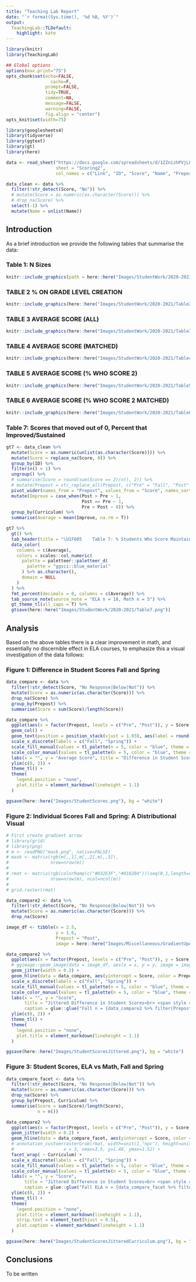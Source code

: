```yaml
---
title: "Teaching Lab Report"
date: "`r format(Sys.time(), '%d %B, %Y')`"
output:
  TeachingLab::TLDefault:
    highlight: kate
---
```


```r
library(knitr)
library(TeachingLab)

## Global options
options(max.print="75")
opts_chunk$set(echo=FALSE,
	             cache=F,
               prompt=FALSE,
               tidy=TRUE,
               comment=NA,
               message=FALSE,
               warning=FALSE,
               fig.align = "center")
opts_knit$set(width=75)
```

```r
library(googlesheets4)
library(tidyverse)
library(ggtext)
library(gt)
library(here)

data <- read_sheet("https://docs.google.com/spreadsheets/d/1ZZnizhPVjL8BBenwAeSKcTU1GYKpZYdEUe_-95V5Ej0/edit#gid=239657167",
                   sheet = "Scoring2",
                   col_names = c("Link", "ID", "Score", "Name", "Prepost", "Grade", "Curriculum"))

data_clean <- data %>% 
  filter(!str_detect(Score, "No")) %>%
  # mutate(Score = as.numeric(as.character(Score))) %>%
  # drop_na(Score) %>%
  select(-1) %>%
  mutate(Name = unlist(Name))
```

## Introduction

As a brief introduction we provide the following tables that summarise the data:

### Table 1: N Sizes

```r
knitr::include_graphics(path = here::here("Images/StudentWork/2020-2021/Table1.png"))
```

### TABLE 2 % ON GRADE LEVEL CREATION

```r
knitr::include_graphics(here::here("Images/StudentWork/2020-2021/Table2.png"))
```

### TABLE 3 AVERAGE SCORE (ALL)

```r
knitr::include_graphics(here::here("Images/StudentWork/2020-2021/Table3.png"))
```

### TABLE 4 AVERAGE SCORE (MATCHED)

```r
knitr::include_graphics(here::here("Images/StudentWork/2020-2021/Table4.png"))
```

### TABLE 5 AVERAGE SCORE (% WHO SCORE 2)

```r
knitr::include_graphics(here::here("Images/StudentWork/2020-2021/Table5.png"))
```

### TABLE 6 AVERAGE SCORE (% WHO SCORE 2 MATCHED)

```r
knitr::include_graphics(here::here("Images/StudentWork/2020-2021/Table6.png"))
```

### Table 7: Scores that moved out of 0, Percent that Improved/Sustained

```r
gt7 <- data_clean %>%
  mutate(Score = as.numeric(unlist(as.character(Score)))) %>%
  mutate(Score = replace_na(Score, 0)) %>%
  group_by(ID) %>% 
  filter(n() > 1) %>%
  ungroup() %>%
  # summarise(Score = round(sum(Score == 2)/n(), 2)) %>%
  # mutate(Prepost = str_replace_all(Prepost, c("Pre" = "Fall", "Post" = "Spring"))) %>%
  pivot_wider(names_from = "Prepost", values_from = "Score", names_sort = F) %>%
  mutate(Improve = case_when(Post > Pre ~ 1,
                             Post == Pre ~ 1,
                             Pre > Post ~ 0)) %>%
  group_by(Curriculum) %>%
  summarise(Average = mean(Improve, na.rm = T))

gt7 %>%
  gt() %>%
  tab_header(title = "\U1F605    Table 7: % Students Who Score Maintained or Improved    \U1F605") %>%
  data_color(
    columns = c(Average),
    colors = scales::col_numeric(
      palette = paletteer::paletteer_d(
        palette = "ggsci::blue_material"
      ) %>% as.character(),
      domain = NULL
    )
  ) %>%
  fmt_percent(decimals = 0, columns = c(Average)) %>%
  tab_source_note(source_note = "ELA n = 18, Math n = 5") %>%
  gt_theme_tl(all_caps = T) %>%
  gtsave(here::here("Images/StudentWork/2020-2021/Table7.png"))
```

## Analysis

Based on the above tables there is a clear improvement in math, and essentially no discernible effect in ELA courses, to emphasize this a visual investigation of the data follows:

### Figure 1: Difference in Student Scores Fall and Spring

```r
data_compare <- data %>% 
  filter(!str_detect(Score, "No Response|Below|Not")) %>%
  mutate(Score = as.numeric(as.character(Score))) %>%
  drop_na(Score) %>%
  group_by(Prepost) %>%
  summarise(Score = sum(Score)/length(Score))

data_compare %>%
  ggplot(aes(x = factor(Prepost, levels = c("Pre", "Post")), y = Score, fill = Prepost, color = Prepost)) +
  geom_col() +
  geom_text(position = position_stack(vjust = 1.03), aes(label = round(Score, 2)), fontface = "bold") +
  scale_x_discrete(labels = c("Fall", "Spring")) +
  scale_fill_manual(values = tl_palette(n = 5, color = "blue", theme = "dark")[c(2, 4)]) +
  scale_color_manual(values = tl_palette(n = 5, color = "blue", theme = "dark")[c(2, 4)]) +
  labs(x = "", y = "Average Score", title = "Difference in Student Scores<br> <span style = 'color:#0182B4;'>**Fall**</span> & <span style = 'color:#032E3F;'>**Spring**</span> Teaching Lab Services") +
  ylim(c(0, 2)) +
  theme_tl() +
  theme(
    legend.position = "none",
    plot.title = element_markdown(lineheight = 1.1)
  )

ggsave(here::here("Images/StudentScores.png"), bg = "white")
```

### Figure 2: Individual Scores Fall and Spring: A Distributional Visual

```r
# First create gradient arrow
# library(grid)
# library(png)
# m <- readPNG("mask.png", native=FALSE)
# mask <- matrix(rgb(m[,,1],m[,,2],m[,,3]),
#                nrow=nrow(m))
# 
# rmat <- matrix(rgb(colorRamp(c("#032E3F","#0182B4"))(seq(0,1,length=nrow(m))), maxColorValue=255),
#                nrow=nrow(m), ncol=ncol(m))
# 
# grid.raster(rmat)
```


```r
data_compare2 <- data %>% 
  filter(!str_detect(Score, "No Response|Below|Not")) %>%
  mutate(Score = as.numeric(as.character(Score))) %>%
  drop_na(Score)

image_df <- tibble(x = 2.5,
                   y = 1.6,
                   Prepost = "Post",
                   image = here::here("Images/Miscellaneous/GradientUpArrow2.png"))

data_compare2 %>%
  ggplot(aes(x = factor(Prepost, levels = c("Pre", "Post")), y = Score, fill = Prepost, color = as.factor(Prepost))) +
  # ggimage::geom_image(data = image_df, aes(x = x, y = y, image = image), nudge_x = -0.05, by = "height") + 
  geom_jitter(width = 0.2) +
  geom_hline(data = data_compare, aes(yintercept = Score, color = Prepost), linetype = "dashed") +
  scale_x_discrete(labels = c("Fall", "Spring")) +
  scale_fill_manual(values = tl_palette(n = 5, color = "blue", theme = "dark")[c(2, 4)]) +
  scale_color_manual(values = tl_palette(n = 5, color = "blue", theme = "dark")[c(2, 4)]) +
  labs(x = "", y = "Score", 
       title = "Jittered Difference in Student Scores<br> <span style = 'color:#0182B4;'>**Fall**</span> & <span style = 'color:#032E3F;'>**Spring**</span> Teaching Lab Services",
       caption = glue::glue("Fall n = {data_compare2 %>% filter(Prepost == 'Pre') %>% select(Prepost) %>% summarise(len = length(Prepost) %>% as_vector())}, Spring n = {data_compare2 %>% filter(Prepost == 'Post') %>% select(Prepost) %>% summarise(len = length(Prepost) %>% as_vector())}")) +
  ylim(c(0, 2)) +
  theme_tl() +
  theme(
    legend.position = "none",
    plot.title = element_markdown(lineheight = 1.1)
  )

ggsave(here::here("Images/StudentScoresJittered.png"), bg = "white")
```

### Figure 3: Student Scores, ELA vs Math, Fall and Spring

```r
data_compare_facet <- data %>% 
  filter(!str_detect(Score, "No Response|Below|Not")) %>%
  mutate(Score = as.numeric(as.character(Score))) %>%
  drop_na(Score) %>%
  group_by(Prepost, Curriculum) %>%
  summarise(Score = sum(Score)/length(Score),
            n = n())

data_compare2 %>%
  ggplot(aes(x = factor(Prepost, levels = c("Pre", "Post")), y = Score, fill = Prepost, color = as.factor(Prepost))) +
  geom_jitter(width = 0.2) +
  geom_hline(data = data_compare_facet, aes(yintercept = Score, color = Prepost), linetype = "dashed") +
  # annotation_custom(rasterGrob(rmat, width=unit(1,"npc"), height=unit(1, "npc")),
  #                   x = 3, xmax=3.5, y=1.48, ymax=1.52) +
  facet_wrap( ~ Curriculum) +
  scale_x_discrete(labels = c("Fall", "Spring")) +
  scale_fill_manual(values = tl_palette(n = 5, color = "blue", theme = "dark")[c(2, 4)]) +
  scale_color_manual(values = tl_palette(n = 5, color = "blue", theme = "dark")[c(2, 4)]) +
  labs(x = "", y = "Score", 
       title = "Jittered Difference in Student Scores<br> <span style = 'color:#0182B4;'>**Fall**</span> & <span style = 'color:#032E3F;'>**Spring**</span> Teaching Lab Services",
       caption = glue::glue("Fall ELA n = {data_compare_facet %>% filter(Prepost == 'Pre' & Curriculum == 'ELA') %>% ungroup() %>% select(n) %>% as_vector()}, Spring ELA n = {data_compare_facet %>% filter(Prepost == 'Post' & Curriculum == 'ELA') %>% ungroup() %>% select(n) %>% as_vector()}<br>Fall Math n = {data_compare_facet %>% filter(Prepost == 'Pre' & Curriculum == 'Math') %>% ungroup() %>% select(n) %>% as_vector()}, Spring Math n = {data_compare_facet %>% filter(Prepost == 'Post' & Curriculum == 'Math') %>% ungroup() %>% select(n) %>% as_vector()}")) +
  ylim(c(0, 2)) +
  theme_tl() +
  theme(
    legend.position = "none",
    plot.title = element_markdown(lineheight = 1.1),
    strip.text = element_text(hjust = 0.5),
    plot.caption = element_markdown(lineheight = 1.1)
  )

ggsave(here::here("Images/StudentScoresJitteredCurriculum.png"), bg = "white")
```


## Conclusions

To be written